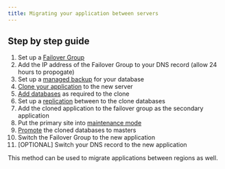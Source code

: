 ```yaml
---
title: Migrating your application between servers
---
```


## Step by step guide

1. Set up a [Failover Group](/:product/:version?/failover-groups/failover-groups)
2. Add the IP address of the Failover Group to your DNS record (allow 24 hours to propogate)
3. Set up a [managed backup](/:product/:version?/databases/database-backups) for your database 
4. [Clone your application](/:product/:version?/cloud-66-101/adding-updating-deleting#clone-an-application) to the new server
5. [Add databases](/:product/:version?/databases/adding-database) as required to the clone
6. Set up a [replication](/:product/:version?/databases/database-replication) between to the clone databases
7. Add the cloned application to the failover group as the secondary application
8. Put the primary site into [maintenance mode](/:product/:version?/deployment/using-maintenance-mode)
9. [Promote](/:product/:version?/toolbelt/toolbelt#databases-promote-replica) the cloned databases to masters
10. Switch the Failover Group to the new application
11. [OPTIONAL] Switch your DNS record to the new application

This method can be used to migrate applications between regions as well.

